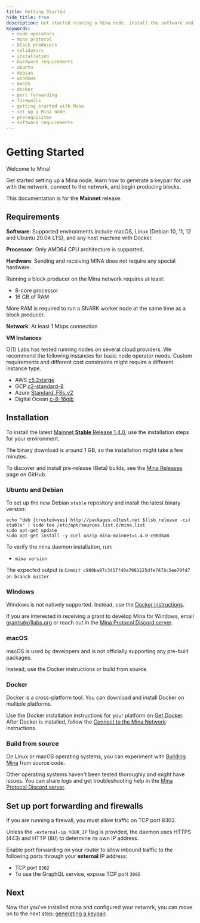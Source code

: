 ```yaml
---
title: Getting Started
hide_title: true
description: Get started running a Mina node, install the software and configure.
keywords:
  - node operators
  - mina protocol
  - block producers
  - validators
  - installation
  - hardware requirements
  - ubuntu
  - debian
  - windows
  - macOS
  - docker
  - port forwarding
  - firewalls
  - getting started with Mina
  - set up a Mina node
  - prerequisites
  - software requirements
---
```


# Getting Started

Welcome to Mina! 

Get started setting up a Mina node, learn how to generate a keypair for use with the network, connect to the network, and begin producing blocks.

This documentation is for the **Mainnet** release.

## Requirements

**Software**: Supported environments include macOS, Linux (Debian 10, 11, 12 and Ubuntu 20.04 LTS), and any host machine with Docker. 

**Processor**: Only AMD64 CPU architecture is supported.

**Hardware**: Sending and receiving MINA does not require any special hardware. 

Running a block producer on the Mina network requires at least:

- 8-core processor
- 16 GB of RAM

More RAM is required to run a SNARK worker node at the same time as a block producer.

**Network**: At least 1 Mbps connection

**VM Instances**:

O(1) Labs has tested running nodes on several cloud providers. We recommend the following instances for basic node operator needs. Custom requirements and different cost constraints might require a different instance type.

- AWS [c5.2xlarge](https://www.ec2instances.info/?filter=c5.2xl&region=us-west-2&cost_duration=daily&selected=c5.2xlarge)
- GCP [c2-standard-8](https://cloud.google.com/compute/docs/machine-types)
- Azure [Standard_F8s_v2](https://docs.microsoft.com/en-us/azure/virtual-machines/windows/sizes-compute#fsv2-series-1)
- Digital Ocean [c-8-16gib](https://cloud.digitalocean.com/droplets/new?size=c-8-16gib)

## Installation

To install the latest [Mainnet **Stable** Release 1.4.0](https://github.com/MinaProtocol/mina/releases/tag/1.4.0), use the installation steps for your environment.

The binary download is around 1 GB, so the installation might take a few minutes.

To discover and install pre-release (Beta) builds, see the [Mina Releases](https://github.com/MinaProtocol/mina/releases) page on GitHub.

### Ubuntu and Debian

To set up the new Debian `stable` repository and install the latest binary version:

```
echo "deb [trusted=yes] http://packages.o1test.net $(lsb_release -cs) stable" | sudo tee /etc/apt/sources.list.d/mina.list
sudo apt-get update
sudo apt-get install -y curl unzip mina-mainnet=1.4.0-c980ba8
```

To verify the mina daemon installation, run:

- `mina version`

The expected output is `Commit c980ba87c3417f40a7081225dfe7478c5ee70fd7 on branch master`.

### Windows
Windows is not natively supported. Instead, use the [Docker instructions](getting-started#docker). 

If you are interested in receiving a grant to develop Mina for Windows, email grants@o1labs.org or reach out in the [Mina Protocol Discord server](https://discord.gg/minaprotocol).

### macOS

macOS is used by developers and is not officially supporting any pre-built packages.

Instead, use the Docker instructions or build from source.

### Docker

Docker is a cross-platform tool. You can download and install Docker on multiple platforms. 

Use the Docker installation instructions for your platform on [Get Docker](https://docs.docker.com/get-docker/). After Docker is installed, follow the [Connect to the Mina Network](/node-operators/connecting-to-the-network#docker) instructions.

### Build from source

On Linux or macOS operating systems, you can experiment with [Building Mina](https://github.com/MinaProtocol/mina/blob/master/README-dev.md#building-mina) from source code.

Other operating systems haven't been tested thoroughly and might have issues. You can share logs and get troubleshooting help in the [Mina Protocol Discord server](https://discord.gg/minaprotocol).

## Set up port forwarding and firewalls

If you are running a firewall, you must allow traffic on TCP port 8302.

Unless the `-external-ip YOUR_IP` flag is provided, the daemon uses HTTPS (443) and HTTP (80) to determine its own IP address.

Enable port forwarding on your router to allow inbound traffic to the following ports through your **external** IP address:

- TCP port `8302`
- To use the GraphQL service, expose TCP port `3085`

## Next

Now that you've installed mina and configured your network, you can move on to the next step: [generating a keypair](generating-a-keypair).
